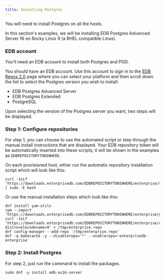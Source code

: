 ```yaml
---
title: Installing Postgres
---
```


You will need to install Postgres on all the hosts.

In this section's examples, we will be installing EDB Postgres Advanced Server 16 on Rocky Linux 9 (a RHEL compatible Linux).

### EDB account

You'll need an EDB account to install both Postgres and PGD.

You should have an EDB account. Use this account to sign in to the [EDB Repos 2.0](https://www.enterprisedb.com/repos) page where you can select your platform and then scroll down the list to select the Postgres version you wish to install:

* EDB Postgres Advanced Server
* EDB Postgres Extended
* PostgreSQL

Upon selecting the version of the Postgres server you want, two steps will be displayed.


### Step 1: Configure repositories

For step 1, you can choose to use the automated script or step through the manual install instructions that are displayed. Your EDB repository token will be automatically inserted into these scripts; it will be shown in the examples as `EDBREPOSITORYTOKENHERE`.

On each provisioned host, either run the automatic repository installation script which will look like this: 

```
curl -1sLf 'https://downloads.enterprisedb.com/EDBREPOSITORYTOKENHERE/enterprise/setup.rpm.sh' | sudo -E bash
```

Or use the manual installation steps which look like this:

```
dnf install yum-utils 
rpm --import 'https://downloads.enterprisedb.com/EDBREPOSITORYTOKENHERE/enterprise/gpg.E71EB0829F1EF813.key'
curl -1sLf 'https://downloads.enterprisedb.com/EDBREPOSITORYTOKENHERE/enterprise/config.rpm.txt?distro=el&codename=9' > /tmp/enterprise.repo
dnf config-manager --add-repo '/tmp/enterprise.repo'
dnf -q makecache -y --disablerepo='*' --enablerepo='enterprisedb-enterprise'
```

### Step 2: Install Postgres

For step 2, just run the command to install the packages.

```
sudo dnf -y install edb-as16-server
```




